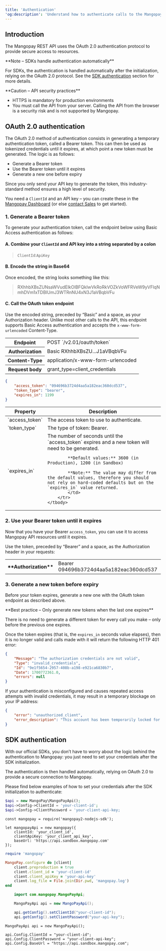 ```yaml
---
title: 'Authentication'
'og:description': 'Understand how to authenticate calls to the Mangopay API using OAuth 2.0, including a step-by-step guide, examples, and best practices.'
---
```


## Introduction  

The Mangopay REST API uses the OAuth 2.0 authentication protocol to provide secure access to resources.   

<Note>  
**Note – SDKs handle authentication automatically** 
  
For SDKs, the authentication is handled automatically after the initialization, relying on the OAuth 2.0 protocol. See the <a href="#sdk-authentication">SDK authentication</a> section for more details.  
</Note>  

<Warning>  
**Caution – API security practices** 
  
- HTTPS is mandatory for production environments  
- You must call the API from your server. Calling the API from the browser is a security risk and is not supported by Mangopay.
</Warning>  

## OAuth 2.0 authentication  

The OAuth 2.0 method of authentication consists in generating a temporary authentication token, called a Bearer token. This can then be used as tokenized credentials until it expires, at which point a new token must be generated. The logic is as follows:   
- Generate a Bearer token  
- Use the Bearer token until it expires  
- Generate a new one before expiry  

Since you only send your API key to generate the token, this industry-standard method ensures a high level of security.  

You need a `ClientId` and an API key – you can create these in the <a href="https://hub.mangopay.com/" target="_blank">Mangopay Dashboard</a> (or else <a href="https://mangopay.com/contact" target="_blank">contact Sales</a> to get started).

### 1. Generate a Bearer token  

To generate your authentication token, call the endpoint below using Basic Access authentication as follows:  

#### A. Combine your `ClientId` and API key into a string separated by a colon  

> `ClientId`:`ApiKey`  

#### B. Encode the string in Base64  

Once encoded, the string looks something like this:  

> RXhhbXBsZUNsaWVudElkOlBFQkIwVkRoRkVOZkVoWFRVeW9yVFlqNmhDVm1xTDBIUmJ3WTRnNU4xN3J1aVBqbVFu  

#### C. Call the OAuth token endpoint  

Use the encoded string, preceded by “Basic” and a space, as your Authorization header. Unlike most other calls to the API, this endpoint supports Basic Access authentication and accepts the `x-www-form-urlencoded` Content-Type.

<table class="header-column">
    <tbody>
        <tr>
            <th class="header">Endpoint</th>
            <td class="table-content">POST   `/v2.01/oauth/token` </td>
        </tr>
        <tr>
            <th class="header">Authorization</th>
            <td class="table-content">Basic RXhhbXBsZU...J1aVBqbVFu  </td>
        </tr>
        <tr>
            <th class="header">Content-Type</th>
            <td class="table-content">application/x-www-form-urlencoded</td>
        </tr>
        <tr>
            <th class="header">Request body</th>
            <td class="table-content">grant_type=client_credentials</td>
        </tr>
    </tbody>
</table>

```json API response
{
    "access_token": "094696b3724d4aa5a182eac360dcd537",
    "token_type": "bearer",
    "expires_in": 1199
}
```
<table>
    <thead>
        <tr>
            <th class="header">Property</th>
            <th class="header">Description</th>
        </tr>
    </thead>
    <tbody>
        <tr>
            <td class="table-content">`access_token`</td>
            <td class="table-content">The access token to use to authenticate.</td>
        </tr>
        <tr>
            <td class="table-content">`token_type`</td>
            <td class="table-content">The type of token: Bearer.</td>
        </tr>
        <tr>
            <td class="table-content">`expires_in`</td>
            <td class="table-content"> 
            The number of seconds until the `access_token` expires and a new token will need to be generated.

            **Default values:** 3600 (in Production), 1200 (in Sandbox)

            **Note:** The value may differ from the default values, therefore you should not rely on hard-coded defaults but on the `expires_in` value returned.
            </td>
        </tr>
    </tbody>
</table>

### 2. Use your Bearer token until it expires  

Now that you have your Bearer `access_token`, you can use it to access Mangopay API resources until it expires.  

Use the token, preceded by “Bearer” and a space, as the Authorization header in your requests:  

<table class="header-column">
    <tr>
        <th class="header">**Authorization**</th>
        <td class="table-content">Bearer 094696b3724d4aa5a182eac360dcd537</td>
    </tr>
</table>

### 3. Generate a new token before expiry  

Before your token expires, generate a new one with the OAuth token endpoint as described above.   

<Check>  
**Best practice – Only generate new tokens when the last one expires** 
  
There is no need to generate a different token for every call you make – only before the previous one expires.  
</Check>  

Once the token expires (that is, the `expires_in` seconds value elapses), then it is no longer valid and calls made with it will return the following HTTP 401 error:   
```json 401 - Authorization credentials not valid
{
    "Message": "The authorization credentials are not valid",
    "Type": "invalid_credentials",
    "Id": "9e1f5654-2957-408b-a198-e921ca6830b7",
    "Date": 1700772361.0,
    "errors": null
}
```  

If your authentication is misconfigured and causes repeated access attempts with invalid credentials, it may result in a temporary blockage on your IP address:  
```json 400 - Account temporarily blocked
{
    "error": "unauthorized_client",
    "error_description": "This account has been temporarily locked for security reasons. Please try again later."
}
```  

## SDK authentication  

With our official SDKs, you don’t have to worry about the logic behind the authentication to Mangopay: you just need to set your credentials after the SDK initialization.  

The authentication is then handled automatically, relying on OAuth 2.0 to provide a secure connection to Mangopay.  

Please find below examples of how to set your credentials after the SDK initialization to authenticate:  
<CodeGroup>  

```php
$api = new MangoPay\MangoPayApi();
$api->Config->ClientId = 'your-client-id';
$api->Config->ClientPassword = 'your-client-api-key;
```  

```nodejs
const mangopay = require('mangopay2-nodejs-sdk');

let mangopayApi = new mangopay({
    clientId: 'your_client_id',
    clientApiKey: 'your_client_api_key',
    baseUrl: 'https://api.sandbox.mangopay.com'
});
```  

```ruby
require 'mangopay'

MangoPay.configure do |client|
    client.preproduction = true
    client.client_id = 'your-client-id'
    client.client_apiKey = 'your-api-key'
    client.log_file = File.join(Dir.pwd, 'mangopay.log')
end
```  

```java
    import com.mangopay.MangoPayApi;

    MangoPayApi api = new MangoPayApi();

    api.getConfig().setClientId("your-client-id");
    api.getConfig().setClientPassword("your-api-key");
```  

```.net
MangoPayApi api = new MangoPayApi();

api.Config.ClientId = "your-client-id";
api.Config.ClientPassword = "your-client-api-key";
api.Config.BaseUrl = "https://api.sandbox.mangopay.com";
```  
</CodeGroup>